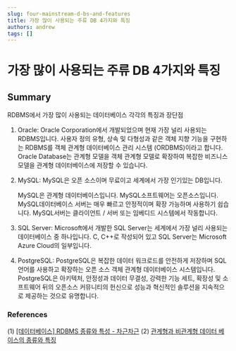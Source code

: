 ```yaml
---
slug: four-mainstream-d-bs-and-features
title: 가장 많이 사용되는 주류 DB 4가지와 특징
authors: andrew
tags: []
---
```


# 가장 많이 사용되는 주류 DB 4가지와 특징

## Summary

RDBMS에서 가장 많이 사용되는 데이터베이스 각각의 특징과 장단점

1. Oracle: Oracle Corporation에서 개발되었으며 현재 가장 널리 사용되는 RDBMS입니다.
   사용자 정의 유형, 상속 및 다형성과 같은 객체 지향 기능을 구현하는 RDBMS를 객체 관계형 데이터베이스 관리 시스템 (ORDBMS)이라고 합니다.
   Oracle Database는 관계형 모델을 객체 관계형 모델로 확장하여 복잡한 비즈니스 모델을 관계형 데이터베이스에 저장할 수 있습니다.

2. MySQL: MySQL은 오픈 소스이며 무료이고 세계에서 가장 인기있는 DB입니다.

   MySQL은 관계형 데이터베이스입니다.
   MySQL소프트웨어는 오픈소스입니다.
   MySQL데이터베이스 서버는 매우 빠르고 안정적이며 확장 가능하며 사용하기 쉽습니다.
   MySQL서버는 클라이언트 / 서버 또는 임베디드 시스템에서 작동합니다.

3. SQL Server: Microsoft에서 개발한 SQL Server는 세계에서 가장 널리 사용되는 데이터베이스 중 하나입니다. C, C++로 작성되어 있고 SQL Server는 Microsoft Azure Cloud의 일부입니다.

4. PostgreSQL: PostgreSQL은 복잡한 데이터 워크로드를 안전하게 저장하며 SQL 언어를 사용하고 확장하는 오픈 소스 객체 관계형 데이터베이스 시스템입니다. PostgreSQL은 아키텍처, 안정성과 데이터 무결성, 강력한 기능 세트, 확장성 및 소프트웨어 뒤의 오픈소스 커뮤니티의 헌신으로 성능과 혁신적인 솔루션을 지속적으로 제공하는 것으로 유명합니다.

### References

(1) [[데이터베이스] RDBMS 종류와 특성 - 차근차근](https://sw-ko.tistory.com/189)
(2) [관계형과 비관계형 데이터 베이스의 종류와 특징](https://lifelong-education-dr-kim.tistory.com/entry/관계형과-비관계형-데이터-베이스의-종류와-특징)
